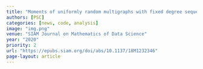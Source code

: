 ```yaml
---
title: "Moments of uniformly random multigraphs with fixed degree sequences"
authors: [PSC]
categories: [news, code, analysis]
image: "img.png"
venue: "SIAM Journal on Mathematics of Data Science"
year: "2020"
priority: 2
url: "https://epubs.siam.org/doi/abs/10.1137/18M1232346"
page-layout: article
---
```

